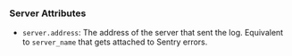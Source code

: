 ### Server Attributes

- `server.address`: The address of the server that sent the log. Equivalent to `server_name` that gets attached to Sentry errors.
